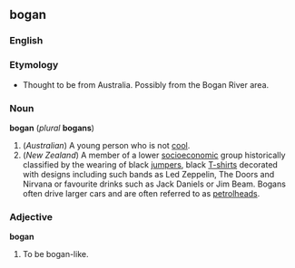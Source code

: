 {{stub}}
==bogan==

===English===

===Etymology===
*Thought to be from Australia. Possibly from the Bogan River area.

===Noun===
'''bogan''' (''plural'' '''bogans''')
#(''Australian'') A young person who is not [[cool]].
#(''New Zealand'') A member of a lower [[socioeconomic]] group historically classified by the wearing of black [[jumpers]], black [[T-shirt]]s decorated with designs including such bands as Led Zeppelin, The Doors and Nirvana or favourite drinks such as Jack Daniels or Jim Beam. Bogans often drive larger cars and are often referred to as [[petrolhead]]s.

===Adjective===

'''bogan'''
#To be bogan-like.